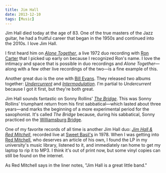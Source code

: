 ```yaml
---
title: Jim Hall
date: 2013-12-10
tags: [Music]
---
```



Jim Hall died today at the age of 83. One of the true masters of the Jazz guitar, he had a fruitful career that began in the 1950s and continued into the 2010s. I love Jim Hall. 

I first heard him on *[Alone Together][3821-001]*, a live 1972 duo recording with [Ron Carter][3821-002] that I picked up early on because I recognized Ron's name. I love the intimacy and space that is possible in duo recordings and *Alone Together*—along with a few other live recordings of the two—is a fine example of this. 

Another great duo is the one with [Bill Evans][3821-003]. They released two albums together: *[Undercurrent][3821-004]* and *[Intermodulation][3821-005]*. I'm partial to *Undercurrent* because I got it first, but they're both great. 

Jim Hall sounds fantastic on Sonny Rollins' *[The Bridge][3821-006]*. This was Sonny Rollins' triumphant return from his first sabbatical—which lasted about three years—and marks the beginning of a more experimental period for the saxophonist. It's called *The Bridge* because, during his sabbatical, Sonny practiced on the [Williamsburg Bridge][3821-007].

One of my favorite records of all time is another Jim Hall duo: *[Jim Hall & Red Mitchell](http://www.discogs.com/Jim-Hall-Red-Mitchell-Jim-Hall-Red-Mitchell/release/2634844)*, recorded live at [Sweet Basil's](http://en.wikipedia.org/wiki/Sweet_Basil_Jazz_Club) in 1978. When I was getting into [Red Mitchell](http://www.redmitchell.com/redm/biography), who deserves an article of his own, I found the LP in my university's music library, listened to it, and immediately ran home to get my laptop to rip it to MP3. I think it's out of print now, but some vinyl copies can still be found on the internet.

As Red Mitchell says in the liner notes, "Jim Hall is a great little band."

<YouTube client:only="react" id="a9Jvst3madw" title="The Knockout, coin flip" />


[3821-001]: http://www.amazon.com/gp/product/B000000YQ3/ref=as_li_ss_tl?ie=UTF8&camp=1789&creative=390957&creativeASIN=B000000YQ3&linkCode=as2&tag=nadavis-20
[3821-002]: http://en.wikipedia.org/wiki/Ron_Carter
[3821-003]: http://en.wikipedia.org/wiki/Bill_Evans
[3821-004]: http://www.amazon.com/gp/product/B0000691U0/ref=as_li_ss_tl?ie=UTF8&camp=1789&creative=390957&creativeASIN=B0000691U0&linkCode=as2&tag=nadavis-20
[3821-005]: http://www.amazon.com/gp/product/B00000476A/ref=as_li_ss_tl?ie=UTF8&camp=1789&creative=390957&creativeASIN=B00000476A&linkCode=as2&tag=nadavis-20
[3821-006]: http://www.amazon.com/gp/product/B00009PJRN/ref=as_li_ss_tl?ie=UTF8&camp=1789&creative=390957&creativeASIN=B00009PJRN&linkCode=as2&tag=nadavis-20
[3821-007]: http://en.wikipedia.org/wiki/Williamsburg_Bridge
